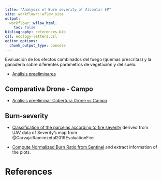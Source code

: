 ```yaml
---
title: "Analysis of Burn severity of Alcontar EP"
site: workflowr::wflow_site
output:
  workflowr::wflow_html:
    toc: false
bibliography: references.bib
csl: ecology-letters.csl
editor_options:
  chunk_output_type: console
---
```


Evaluación de los efectos combinados del fuego (quemas prescritas) y la ganadería sobre diferentes parámetros de vegetación y del suelo.

- [Análisis preeliminares](exploratory_analysis.html)

## Comparativa Drone - Campo 

- [Análisis preeliminar Cobertura Drone *vs* Campo](drone_campo.html)

## Burn-severity

- [Classification of the parcelas according to fire severity](fire_severity_drone.html) derived from UAV data of Severity's map from @CarvajalRamirezetal2019EvaluationFire

- [Compute Normalized Burn Ratio from Sentinel](fire_severity_sentinel.html) and extract information of the plots. 

# References
